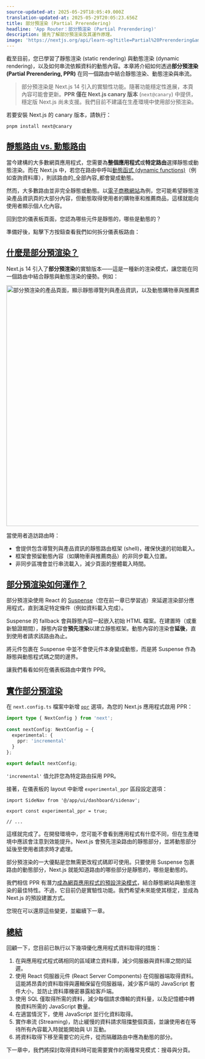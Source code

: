 ```yaml
---
source-updated-at: 2025-05-29T18:05:49.000Z
translation-updated-at: 2025-05-29T20:05:23.656Z
title: 部分預渲染 (Partial Prerendering)
headline: 'App Router：部分預渲染 (Partial Prerendering)'
description: 搶先了解部分預渲染及其運作原理。
image: 'https://nextjs.org/api/learn-og?title=Partial%20Prerendering&amp;chapter=10'
---
```


截至目前，您已學習了靜態渲染 (static rendering) 與動態渲染 (dynamic rendering)，以及如何串流依賴資料的動態內容。本章將介紹如何透過**部分預渲染 (Partial Prerendering, PPR)** 在同一個路由中結合靜態渲染、動態渲染與串流。

> 部分預渲染是 Next.js 14 引入的實驗性功能。隨著功能穩定性進展，本頁內容可能會更新。**PPR 僅在 Next.js canary 版本** (`next@canary`) 中提供，穩定版 Next.js 尚未支援。我們目前不建議在生產環境中使用部分預渲染。

若要安裝 Next.js 的 canary 版本，請執行：

```
pnpm install next@canary
```

[靜態路由 vs. 動態路由](#static-vs-dynamic-routes)
------------------------------------------------------

當今建構的大多數網頁應用程式，您需要為**整個應用程式**或**特定路由**選擇靜態或動態渲染。而在 Next.js 中，若您在路由中呼叫[動態函式 (dynamic functions)](/docs/app/building-your-application/routing/route-handlers#dynamic-functions)（例如查詢資料庫），則該路由的_全部內容_都會變成動態。

然而，大多數路由並非完全靜態或動態。以[電子商務網站](https://partialprerendering.com/)為例，您可能希望靜態渲染產品資訊頁的大部分內容，但動態取得使用者的購物車和推薦商品，這樣就能向使用者顯示個人化內容。

回到您的儀表板頁面，您認為哪些元件是靜態的，哪些是動態的？

準備好後，點擊下方按鈕查看我們如何拆分儀表板路由：

[什麼是部分預渲染？](#what-is-partial-prerendering)
--------------------------------------------------------------

Next.js 14 引入了**部分預渲染**的實驗版本——這是一種新的渲染模式，讓您能在同一個路由中結合靜態與動態渲染的優勢。例如：

<Image
  alt="部分預渲染的產品頁面，顯示靜態導覽列與產品資訊，以及動態購物車與推薦商品"
  srcLight="https://h8DxKfmAPhn8O0p3.public.blob.vercel-storage.com/learn/light/thinking-in-ppr.png"
  srcDark="https://h8DxKfmAPhn8O0p3.public.blob.vercel-storage.com/learn/dark/thinking-in-ppr.png"
  width="1600"
  height="632"
/>

當使用者造訪路由時：

*  會提供包含導覽列與產品資訊的靜態路由框架 (shell)，確保快速的初始載入。
*  框架會預留動態內容（如購物車與推薦商品）的非同步載入位置。
*  非同步區塊會並行串流載入，減少頁面的整體載入時間。

[部分預渲染如何運作？](#how-does-partial-prerendering-work)
--------------------------------------------------------------------------

部分預渲染使用 React 的 [Suspense](https://react.dev/reference/react/Suspense)（您在前一章已學習過）來延遲渲染部分應用程式，直到滿足特定條件（例如資料載入完成）。

Suspense 的 fallback 會與靜態內容一起嵌入初始 HTML 檔案。在建置時（或重新驗證期間），靜態內容會**預先渲染**以建立靜態框架。動態內容的渲染會**延後**，直到使用者請求該路由為止。

將元件包裹在 Suspense 中並不會使元件本身變成動態，而是將 Suspense 作為靜態與動態程式碼之間的邊界。

讓我們看看如何在儀表板路由中實作 PPR。

[實作部分預渲染](#implementing-partial-prerendering)
-----------------------------------------------------------------------

在 `next.config.ts` 檔案中新增 [`ppr`](https://rc.nextjs.org/docs/app/api-reference/next-config-js/ppr) 選項，為您的 Next.js 應用程式啟用 PPR：

```ts {4,5,6} filename="next.config.ts"
import type { NextConfig } from 'next';
 
const nextConfig: NextConfig = {
  experimental: {
    ppr: 'incremental'
  }
};
 
export default nextConfig;
```

`'incremental'` 值允許您為特定路由採用 PPR。

接著，在儀表板的 layout 中新增 `experimental_ppr` 區段設定選項：

```tsx {3} filename="/app/dashboard/layout.tsx"
import SideNav from '@/app/ui/dashboard/sidenav';
 
export const experimental_ppr = true;
 
// ...
```

這樣就完成了。在開發環境中，您可能不會看到應用程式有什麼不同，但在生產環境中應該會注意到效能提升。Next.js 會預先渲染路由的靜態部分，並將動態部分延後至使用者請求時才處理。

部分預渲染的一大優點是您無需更改程式碼即可使用。只要使用 Suspense 包裹路由的動態部分，Next.js 就能知道路由的哪些部分是靜態的，哪些是動態的。

我們相信 PPR 有潛力[成為網頁應用程式的預設渲染模式](https://vercel.com/blog/partial-prerendering-with-next-js-creating-a-new-default-rendering-model)，結合靜態網站與動態渲染的最佳特性。不過，它目前仍是實驗性功能。我們希望未來能使其穩定，並成為 Next.js 的預設建置方式。

您現在可以還原這些變更，並繼續下一章。

[總結](#summary)
-------------------

回顧一下，您目前已執行以下幾項優化應用程式資料取得的措施：

1.  在與應用程式程式碼相同的區域建立資料庫，減少伺服器與資料庫之間的延遲。
2.  使用 React 伺服器元件 (React Server Components) 在伺服器端取得資料。這能將昂貴的資料取得與邏輯保留在伺服器端，減少客戶端的 JavaScript 套件大小，並防止資料庫機密暴露給客戶端。
3.  使用 SQL 僅取得所需的資料，減少每個請求傳輸的資料量，以及記憶體中轉換資料所需的 JavaScript 數量。
4.  在適當情況下，使用 JavaScript 並行化資料取得。
5.  實作串流 (Streaming)，防止緩慢的資料請求阻擋整個頁面，並讓使用者在等待所有內容載入時就能開始與 UI 互動。
6.  將資料取得下移至需要它的元件，從而隔離路由中應為動態的部分。

下一章中，我們將探討取得資料時可能需要實作的兩種常見模式：搜尋與分頁。